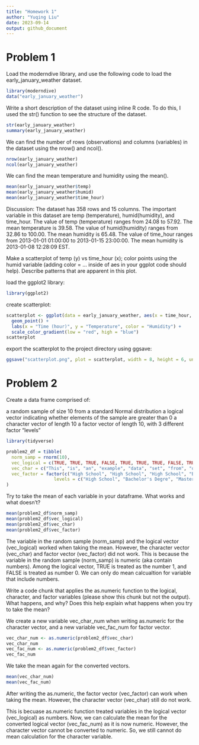 ```yaml
---
title: "Homework 1"
author: "Yuqing Liu"
date: 2023-09-14
output: github_document
---
```


# Problem 1
Load the moderndive library, and use the following code to load the early_january_weather dataset.
```r
library(moderndive)
data("early_january_weather")
```
Write a short description of the dataset using inline R code. To do this, I used the str() function to see the structure of the dataset.
```r
str(early_january_weather)
summary(early_january_weather)
```

We can find the number of rows (observations) and columns (variables) in the dataset using the nrow() and ncol().
```r
nrow(early_january_weather)
ncol(early_january_weather)
```

We can find the mean temperature and humidity using the mean().
```r
mean(early_january_weather$temp)
mean(early_january_weather$humid)
mean(early_january_weather$time_hour)
```

Discussion:
The dataset has 358 rows and 15 columns.
The important variable in this dataset are temp (temperature), humid(humidity), and time_hour. 
The value of temp (temperature) ranges from 24.08 to 57.92. The mean temperature is 39.58.
The value of humid(humidity) ranges from 32.86 to 100.00. The mean humidity is 65.48. 
The value of time_hour ranges from 2013-01-01 01:00:00 to 2013-01-15 23:00:00. The mean humidity is 2013-01-08 12:28:09 EST.

Make a scatterplot of temp (y) vs time_hour (x); color points using the humid variable (adding color = ... inside of aes in your ggplot code should help). Describe patterns that are apparent in this plot.

load the ggplot2 library:
```r
library(ggplot2)
```
create scatterplot:
```r
scatterplot <- ggplot(data = early_january_weather, aes(x = time_hour, y = temp, color = humid)) +
  geom_point() +
  labs(x = "Time (hour)", y = "Temperature", color = "Humidity") +
  scale_color_gradient(low = "red", high = "blue")
scatterplot
```
export the scatterplot to the project directory using ggsave:
```r
ggsave("scatterplot.png", plot = scatterplot, width = 8, height = 6, units = "in")
```

# Problem 2

Create a data frame comprised of:

a random sample of size 10 from a standard Normal distribution
a logical vector indicating whether elements of the sample are greater than 0
a character vector of length 10
a factor vector of length 10, with 3 different factor “levels”

```r
library(tidyverse)

problem2_df = tibble(
  norm_samp = rnorm(10),
  vec_logical = c(TRUE, TRUE, TRUE, FALSE, TRUE, TRUE, TRUE, FALSE, TRUE, FALSE),
  vec_char = c("This", "is", "an", "example", "data", "set", "from", "question", "number", "two"),
  vec_factor = factor(c("High School", "High School", "High School", "Bachelor's Degre", "Bachelor's Degre", "Bachelor's Degre", "Master's Degree", "Master's Degree", "Bachelor's Degre", "Master's Degree"),
                  levels = c("High School", "Bachelor's Degre", "Master's Degree"), labels = c(1, 2, 3))
)

```

Try to take the mean of each variable in your dataframe. What works and what doesn’t?
```r
mean(problem2_df$norm_samp)
mean(problem2_df$vec_logical)
mean(problem2_df$vec_char)
mean(problem2_df$vec_factor)
```
The variable in the random sample (norm_samp) and the logical vector (vec_logical) worked when taking the mean. However, the character vector (vec_char) and factor vector (vec_factor) did not work. 
This is because the variable in the random sample (norm_samp) is numeric (aka contain numbers). Among the logical vector, TRUE is treated as the number 1, and FALSE is treated as number 0. We can only do mean calcualtion for variable that include numbers. 

Write a code chunk that applies the as.numeric function to the logical, character, and factor variables (please show this chunk but not the output). What happens, and why? Does this help explain what happens when you try to take the mean?

We create a new variable vec_char_num when writing as.numeric for the character vector, and a new variable vec_fac_num for factor vector. 
```r
vec_char_num <- as.numeric(problem2_df$vec_char)
vec_char_num 
vec_fac_num <- as.numeric(problem2_df$vec_factor)
vec_fac_num
```

We take the mean again for the converted vectors. 
```r
mean(vec_char_num)
mean(vec_fac_num)
```

After writing the as.numeric, the factor vector (vec_factor) can work when taking the mean. However, the character vector (vec_char) still do not work. 

This is becuase as.numeric function treated variables in the logical vector (vec_logical) as numbers. Now, we can calculate the mean for the converted logical vector (vec_fac_num) as it is now numeric. However, the character vector cannot be converted to numeric. So, we still cannot do mean calculation for the character variable. 
